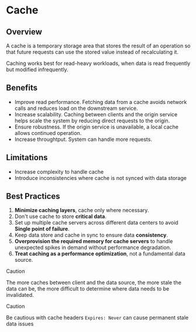 # Cache

## Overview

A cache is a temporary storage area that stores the result of an operation so that future requests can use the stored value instead of recalculating it.

Caching works best for read-heavy workloads, when data is read frequently but modified infrequently.


## Benefits

- Improve read performance. Fetching data from a cache avoids network calls and reduces load on the downstream service.
- Increase scalability. Caching between clients and the origin service helps scale the system by reducing direct requests to the origin.
- Ensure robustness. If the origin service is unavailable, a local cache allows continued operation.
- Increase throughtput. System can handle more requests.


## Limitations

- Increase complexity to handle cache
- Introduce inconsistencies where cache is not synced with data storage


## Best Practices

1. **Minimize caching layers**, cache only where necessary.
2. Don't use cache to store **critical data**.
3. Set up multiple cache servers across different data centers to avoid **Single point of failure**.
4. Keep data store and cache in sync to ensure data **consistency**.
5. **Overprovision the required memory for cache servers** to handle unexpected spikes in demand without performance degradation.
6. **Treat caching as a performance optimization**, not a fundamental data source.

> [!CAUTION]
> The more caches between client and the data source, the more stale the data can be, the more difficult to determine where data needs to be invalidated.

> [!CAUTION]
> Be cautious with cache headers `Expires: Never` can cause permanent stale data issues